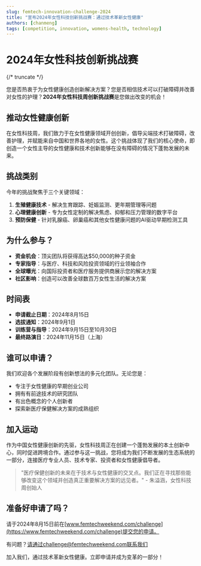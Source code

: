 ```yaml
---
slug: femtech-innovation-challenge-2024
title: "宣布2024年女性科技创新挑战赛：通过技术革新女性健康"
authors: [chanmeng]
tags: [competition, innovation, womens-health, technology]
---
```



# 2024年女性科技创新挑战赛

<ZoomableImage src="/img/docusaurus-social-card.jpg" alt="2024年女性科技创新挑战赛" />

{/* truncate */}

您是否热衷于为女性健康创造创新解决方案？您是否相信技术可以打破障碍并改善对女性的护理？**2024年女性科技周创新挑战赛**是您做出改变的机会！

## 推动女性健康创新

在女性科技周，我们致力于在女性健康领域开创创新，倡导尖端技术打破障碍，改善护理，并赋能来自中国和世界各地的女性。这个挑战体现了我们的核心使命，即创造一个女性主导的女性健康和技术创新能够在没有障碍的情况下蓬勃发展的未来。

## 挑战类别

今年的挑战聚焦于三个关键领域：

1. **生殖健康技术** - 解决生育跟踪、妊娠监测、更年期管理等问题
2. **心理健康创新** - 专为女性定制的解决焦虑、抑郁和压力管理的数字平台
3. **预防保健** - 针对乳腺癌、卵巢癌和其他女性健康问题的AI驱动早期检测工具

## 为什么参与？

- **资金机会**：顶尖团队将获得高达$50,000的种子资金
- **专家指导**：与医疗、科技和风险投资领域的行业领袖合作
- **全球曝光**：向国际投资者和医疗服务提供商展示您的解决方案
- **社区影响**：创造可以改善全球数百万女性生活的解决方案

## 时间表

- **申请截止日期**：2024年8月15日
- **选拔通知**：2024年9月1日
- **训练营与指导**：2024年9月15日至10月30日
- **最终路演日**：2024年11月15日（上海）

## 谁可以申请？

我们欢迎各个发展阶段有创新想法的多元化团队。无论您是：
- 专注于女性健康的早期创业公司
- 拥有有前途技术的研究团队
- 有出色概念的个人创新者
- 探索新医疗保健解决方案的成熟组织

## 加入运动

作为中国女性健康创新的先驱，女性科技周正在创建一个蓬勃发展的本土创新中心，同时促进跨境合作。通过参与这一挑战，您将成为我们不断发展的生态系统的一部分，连接医疗专业人员、技术专家、投资者和女性健康倡导者。

> "医疗保健创新的未来在于技术与女性健康的交叉点。我们正在寻找那些能够改变这个领域并创造真正重要解决方案的远见者。" - 朱溢涵，女性科技周创始人

## 准备好申请了吗？

请于2024年8月15日前在[www.femtechweekend.com/challenge](https://www.femtechweekend.com/challenge)提交您的申请。

有问题？请通过challenge@femtechweekend.com联系我们

加入我们，通过技术革新女性健康。立即申请并成为变革的一部分！ 